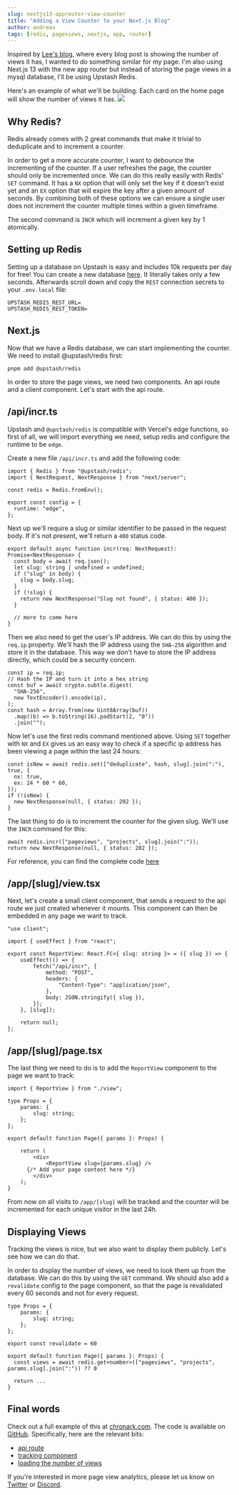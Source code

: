 ```yaml
---
slug: nextjs13-approuter-view-counter
title: "Adding a View Counter to your Next.js Blog"
author: andreas
tags: [redis, pageviews, nextjs, app, router]
---
```


Inspired by [Lee's blog](https://leerob.io/blog), where every blog post is
showing the number of views it has, I wanted to do something similar for my
page. I'm also using Next.js 13 with the new app router but instead of storing
the page views in a mysql database, I'll be using Upstash Redis.

Here's an example of what we'll be building.
Each card on the home page will show the number of views it has. 
![](/blog/nextjs13-approuter-view-counter/preview.png)



## Why Redis?

Redis already comes with 2 great commands that make it trivial to deduplicate
and to increment a counter.

In order to get a more accurate counter, I want to debounce the incrementing of
the counter. If a user refreshes the page, the counter should only be
incremented once. We can do this really easily with Redis' `SET` command. It has
a `NX` option that will only set the key if it doesn't exist yet and an `EX`
option that will expire the key after a given amount of seconds. By combining
both of these options we can ensure a single user does not increment the counter
multiple times within a given timeframe.

The second command is `INCR` which will increment a given key by 1 atomically.

## Setting up Redis

Setting up a database on Upstash is easy and includes 10k requests per day
for free! You can create a new database
[here](https://console.upstash.com?new=true). It literally takes only a few
seconds. Afterwards scroll down and copy the `REST` connection
secrets to your `.env.local` file: 

```bash:.env.local
UPSTASH_REDIS_REST_URL=
UPSTASH_REDIS_REST_TOKEN=
```

## Next.js

Now that we have a Redis database, we can start implementing the counter. We need to install @upstash/redis first:

```sh-session
pnpm add @upstash/redis
```

In order to store the page views, we need two components. An api route and a
client component. Let's start with the api route.

## /api/incr.ts

Upstash and `@upstash/redis` is compatible with Vercel's edge functions, so
first of all, we will import everything we need, setup redis and configure the
runtime to be `edge`.

Create a new file `/api/incr.ts` and add the following code:

```ts:/api/incr.ts_1/5
import { Redis } from "@upstash/redis";
import { NextRequest, NextResponse } from "next/server";

const redis = Redis.fromEnv();

export const config = {
  runtime: "edge",
};
```

Next up we'll require a slug or similar identifier to be passed in the request
body. If it's not present, we'll return a `400` status code.

```ts:/api/incr.ts_2/5
export default async function incr(req: NextRequest): Promise<NextResponse> {
  const body = await req.json();
  let slug: string | undefined = undefined;
  if ("slug" in body) {
    slug = body.slug;
  }
  if (!slug) {
    return new NextResponse("Slug not found", { status: 400 });
  }

  // more to come here
}
```

Then we also need to get the user's IP address. We can do this by using the
`req.ip` property. We'll hash the IP address using the `SHA-256` algorithm and
store it in the database. This way we don't have to store the IP address
directly, which could be a security concern.

```ts:/api/incr.ts_3/5
const ip = req.ip;
// Hash the IP and turn it into a hex string
const buf = await crypto.subtle.digest(
  "SHA-256",
  new TextEncoder().encode(ip),
);
const hash = Array.from(new Uint8Array(buf))
  .map((b) => b.toString(16).padStart(2, "0"))
  .join("");
```

Now let's use the first redis command mentioned above. Using `SET` together with
`NX` and `EX` gives us an easy way to check if a specific ip address has been
viewing a page within the last 24 hours:

```ts:/api/incr.ts_4/5
const isNew = await redis.set(["deduplicate", hash, slug].join(":"), true, {
  nx: true,
  ex: 24 * 60 * 60,
});
if (!isNew) {
  new NextResponse(null, { status: 202 });
}
```

The last thing to do is to increment the counter for the given slug. We'll use
the `INCR` command for this:

```ts:/api/incr.ts_5/5
await redis.incr(["pageviews", "projects", slug].join(":"));
return new NextResponse(null, { status: 202 });
```

For reference, you can find the complete code
[here](https://github.com/chronark/chronark.com/blob/main/pages/api/incr.ts)



## /app/[slug]/view.tsx

Next, let's create a small client component, that sends a request to the api route we just created whenever it mounts. This component can then be embedded in any page we want to track.

```tsx:/app/[slug]/view.tsx
"use client";

import { useEffect } from "react";

export const ReportView: React.FC<{ slug: string }> = ({ slug }) => {
	useEffect(() => {
		fetch("/api/incr", {
			method: "POST",
			headers: {
				"Content-Type": "application/json",
			},
			body: JSON.stringify({ slug }),
		});
	}, [slug]);

	return null;
};
```

## /app/[slug]/page.tsx

The last thing we need to do is to add the `ReportView` component to the page we want to track:

```tsx:/app/[slug]/page.tsx
import { ReportView } from "./view";

type Props = {
	params: {
		slug: string;
	};
};

export default function Page({ params }: Props) {

	return (
		<div>
			<ReportView slug={params.slug} />
      {/* Add your page content here */}
		</div>
	);
}
```


From now on all visits to `/app/[slug]` will be tracked and the counter will be incremented for each unique visitor in the last 24h.

## Displaying Views

Tracking the views is nice, but we also want to display them publicly. Let's see how we can do that.

In order to display the number of views, we need to look them up from the database. We can do this by using the `GET` command. We should also add a `revalidate` config to the page component, so that the page is revalidated every 60 seconds and not for every request.

```tsx:/app/[slug]/page.tsx
type Props = {
	params: {
		slug: string;
	};
};

export const revalidate = 60

export default function Page({ params }: Props) {
  const views = await redis.get<number>(["pageviews", "projects", params.slug].join(":")) ?? 0

  return ...
}
```

## Final words

Check out a full example of this at [chronark.com](https://chronark.com). The code is available on [GitHub](https://github.com/chronark/chronark.com).
Specifically, here are the relevant bits:
- [api route](https://github.com/chronark/chronark.com/blob/main/pages/api/incr.ts)
- [tracking component](https://github.com/chronark/chronark.com/blob/main/app/projects/%5Bslug%5D/view.tsx)
- [loading the number of views](https://github.com/chronark/chronark.com/blob/fa3e5f043362fa3e26c2b10b0ae3b9383c45f29c/app/projects/%5Bslug%5D/page.tsx#L35)

If you're interested in more page view analytics, please let us know on [Twitter](https://twitter.com/upstash) or [Discord](https://discord.gg/w9SenAtbme).